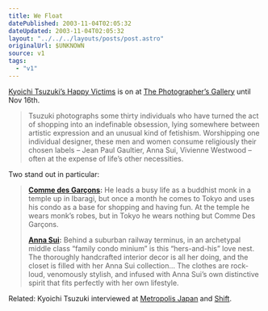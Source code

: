 ```yaml
---
title: We Float
datePublished: 2003-11-04T02:05:32
dateUpdated: 2003-11-04T02:05:32
layout: "../../../layouts/posts/post.astro"
originalUrl: $UNKNOWN
source: v1
tags:
  - "v1"
---
```


[Kyoichi Tsuzuki&#8217;s Happy Victims][1] is on at [The Photographer&#8217;s Gallery][2] until Nov 16th.

> Tsuzuki photographs some thirty individuals who have turned the act of shopping into an indefinable obsession, lying somewhere between artistic expression and an unusual kind of fetishism. Worshipping one individual designer, these men and women consume religiously their chosen labels &#8211; Jean Paul Gaultier, Anna Sui, Vivienne Westwood &#8211; often at the expense of life&#8217;s other necessities.

Two stand out in particular:

> **[Comme des Gar&ccedil;ons][3]:**
> He leads a busy life as a buddhist monk in a temple up in Ibaragi, but once a month he comes to Tokyo and uses his condo as a base for shopping and having fun. At the temple he wears monk&#8217;s robes, but in Tokyo he wears nothing but Comme Des Gar&ccedil;ons.
>
> **[Anna Sui][4]:**
> Behind a suburban railway terminus, in an archetypal middle class &#8220;family condo minium&#8221; is this &#8220;hers-and-his&#8221; love nest. The thoroughly handcrafted interior decor is all her doing, and the closet is filled with her Anna Sui collection&#8230; The clothes are rock-loud, venomously stylish, and infused with Anna Sui&#8217;s own distinctive spirit that fits perfectly with her own lifestyle.

Related: Kyoichi Tsuzuki interviewed at [Metropolis Japan][5] and [Shift][6].

[1]: http://www.photonet.org.uk/programme/current/metinides/metinides.html
[2]: http://www.photonet.org.uk/
[3]: http://www.photonet.org.uk/programme/current/metinides/metinides2.html
[4]: http://www.photonet.org.uk/programme/current/metinides/metinides1.html
[5]: http://metropolis.japantoday.com/tokyo/422/interview.asp "Metropolis Japan: In Person: Tsuzuki style"
[6]: http://www.shift.com/content/web/480/1.html "Shift: Profile: The Design of Everyday Things"
